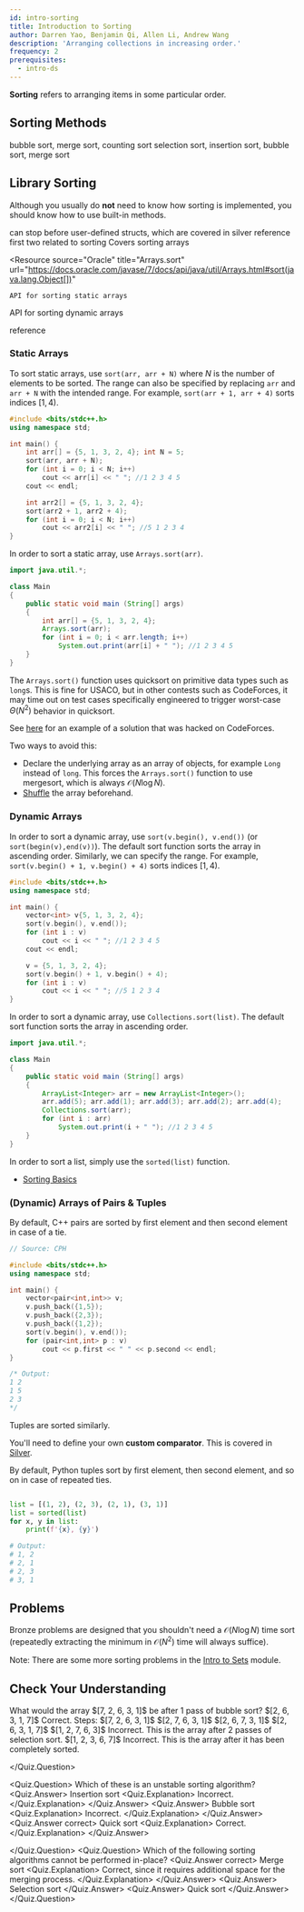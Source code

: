 ```yaml
---
id: intro-sorting
title: Introduction to Sorting
author: Darren Yao, Benjamin Qi, Allen Li, Andrew Wang
description: 'Arranging collections in increasing order.'
frequency: 2
prerequisites:
  - intro-ds
---
```


**Sorting** refers to arranging items in some particular order.

## Sorting Methods

<FocusProblem problem="bubble" />

<Resources>
	<Resource source="CPH" title="3.1 - Sorting Theory" starred>
		bubble sort, merge sort, counting sort
	</Resource>
	<Resource source="CSA" title="Sorting" url="sorting">
		selection sort, insertion sort, bubble sort, merge sort
	</Resource>
</Resources>

<!-- No bronze problem should require you to sort an array in $\mathcal{O}(N\log N)$ time for Bronze,  -->

## Library Sorting

Although you usually do **not** need to know how sorting is implemented, you
should know how to use built-in methods.

<LanguageSection>

<CPPSection>

<Resources>
	<Resource source="CPH" title="3.2 - Sorting in C++" starred>
		can stop before user-defined structs, which are covered in silver
	</Resource>
	<Resource
		source="CPP"
		title="std::sort"
		url="https://en.cppreference.com/w/cpp/algorithm/sort"
	>
		reference
	</Resource>
	<Resource source="CF" title="C++ Tricks" url="74684">
		first two related to sorting
	</Resource>
</Resources>

</CPPSection>

<JavaSection>

<Resources>
<Resource
	source="tutorialspoint"
	title="Java sorting"
	url="https://www.tutorialspoint.com/java/util/arrays_sort_object_index.htm"
>
	Covers sorting arrays
</Resource>

<Resource
	source="Oracle"
	title="Arrays.sort"
	url="https://docs.oracle.com/javase/7/docs/api/java/util/Arrays.html#sort(java.lang.Object[])"
>
	API for sorting static arrays
</Resource>

<Resource 
	  source = "Oracle"
	  title = "Collections.sort"
	  url = "https://docs.oracle.com/javase/7/docs/api/java/util/Collections.html#sort(java.util.List)"
	>
	API for sorting dynamic arrays
</Resource>
</Resources>

</JavaSection>

<PySection>

<Resources>
	<Resource
		source="PY"
		title="Sorting HOW TO"
		url="https://docs.python.org/3/howto/sorting.html"
	>
		reference
	</Resource>
</Resources>

</PySection>

</LanguageSection>

### Static Arrays

<LanguageSection>

<CPPSection>

To sort static arrays, use `sort(arr, arr + N)` where $N$ is the number of
elements to be sorted. The range can also be specified by replacing `arr` and
`arr + N` with the intended range. For example, `sort(arr + 1, arr + 4)` sorts
indices $[1, 4)$.

```cpp
#include <bits/stdc++.h>
using namespace std;

int main() {
	int arr[] = {5, 1, 3, 2, 4}; int N = 5;
	sort(arr, arr + N);
	for (int i = 0; i < N; i++)
		cout << arr[i] << " "; //1 2 3 4 5
	cout << endl;

	int arr2[] = {5, 1, 3, 2, 4};
	sort(arr2 + 1, arr2 + 4);
	for (int i = 0; i < N; i++)
		cout << arr2[i] << " "; //5 1 2 3 4
}

```

</CPPSection>

<JavaSection>

In order to sort a static array, use `Arrays.sort(arr)`.

```java
import java.util.*;

class Main
{
	public static void main (String[] args)
	{
		int arr[] = {5, 1, 3, 2, 4};
		Arrays.sort(arr);
		for (int i = 0; i < arr.length; i++)
			System.out.print(arr[i] + " "); //1 2 3 4 5
	}
}
```

<Warning>

The `Arrays.sort()` function uses quicksort on primitive data types such as
`long`s. This is fine for USACO, but in other contests such as CodeForces, it
may time out on test cases specifically engineered to trigger worst-case
$\Theta(N^2)$ behavior in quicksort.

</Warning>

See [here](https://codeforces.com/contest/1324/hacks/625031/) for an example of
a solution that was hacked on CodeForces.

Two ways to avoid this:

- Declare the underlying array as an array of objects, for example `Long`
  instead of `long`. This forces the `Arrays.sort()` function to use mergesort,
  which is always $\mathcal{O}(N \log N)$.
- [Shuffle](https://pastebin.com/k6gCRJDv) the array beforehand.

</JavaSection>

</LanguageSection>

### Dynamic Arrays

<LanguageSection>

<CPPSection>

In order to sort a dynamic array, use `sort(v.begin(), v.end())` (or
`sort(begin(v),end(v))`). The default sort function sorts the array in ascending
order. Similarly, we can specify the range. For example,
`sort(v.begin() + 1, v.begin() + 4)` sorts indices $[1, 4)$.

```cpp
#include <bits/stdc++.h>
using namespace std;

int main() {
	vector<int> v{5, 1, 3, 2, 4};
	sort(v.begin(), v.end());
	for (int i : v)
		cout << i << " "; //1 2 3 4 5
	cout << endl;

	v = {5, 1, 3, 2, 4};
	sort(v.begin() + 1, v.begin() + 4);
	for (int i : v)
		cout << i << " "; //5 1 2 3 4
}

```

</CPPSection>

<JavaSection>

In order to sort a dynamic array, use `Collections.sort(list)`. The default sort
function sorts the array in ascending order.

```java
import java.util.*;

class Main
{
	public static void main (String[] args)
	{
		ArrayList<Integer> arr = new ArrayList<Integer>();
		arr.add(5); arr.add(1); arr.add(3); arr.add(2); arr.add(4);
		Collections.sort(arr);
		for (int i : arr)
			System.out.print(i + " "); //1 2 3 4 5
	}
}
```

</JavaSection>

<PySection>

In order to sort a list, simply use the `sorted(list)` function.

- [Sorting Basics](https://docs.python.org/3/howto/sorting.html)

</PySection>

</LanguageSection>

### (Dynamic) Arrays of Pairs & Tuples

<LanguageSection>

<CPPSection>

By default, C++ pairs are sorted by first element and then second element in
case of a tie.

```cpp
// Source: CPH

#include <bits/stdc++.h>
using namespace std;

int main() {
	vector<pair<int,int>> v;
	v.push_back({1,5});
	v.push_back({2,3});
	v.push_back({1,2});
	sort(v.begin(), v.end());
	for (pair<int,int> p : v)
		cout << p.first << " " << p.second << endl;
}

/* Output:
1 2
1 5
2 3
*/
```

Tuples are sorted similarly.

</CPPSection>

<JavaSection>

You'll need to define your own **custom comparator**. This is covered in
[Silver](/silver/sorting-custom).

</JavaSection>

<PySection>

By default, Python tuples sort by first element, then second element, and so on
in case of repeated ties.

```py

list = [(1, 2), (2, 3), (2, 1), (3, 1)]
list = sorted(list)
for x, y in list:
	print(f'{x}, {y}')

# Output:
# 1, 2
# 2, 1
# 2, 3
# 3, 1
```

</PySection>

</LanguageSection>

## Problems

<Warning>

Bronze problems are designed that you shouldn't need a $\mathcal{O}(N\log N)$
time sort (repeatedly extracting the minimum in $\mathcal{O}(N^2)$ time will
always suffice).

</Warning>

<Problems problems="dis" />

Note: There are some more sorting problems in the
[Intro to Sets](/bronze/intro-sets) module.

## Check Your Understanding

<Quiz>
<Quiz.Question>
	What would the array $[7, 2, 6, 3, 1]$ be after 1 pass of bubble sort?
	<Quiz.Answer correct>
		$[2, 6, 3, 1, 7]$
	  	<Quiz.Explanation>
			Correct. Steps:	
			$[7, 2, 6, 3, 1]$
			$[2, 7, 6, 3, 1]$
			$[2, 6, 7, 3, 1]$
			$[2, 6, 3, 1, 7]$
	  </Quiz.Explanation>
	</Quiz.Answer>
	<Quiz.Answer>
	  $[1, 2, 7, 6, 3]$
	  <Quiz.Explanation>
		Incorrect. This is the array after 2 passes of selection sort.
	  </Quiz.Explanation>
	</Quiz.Answer>
	<Quiz.Answer>
	  $[1, 2, 3, 6, 7]$
	  <Quiz.Explanation>
		Incorrect. This is the array after it has been completely sorted.
	  </Quiz.Explanation>
	</Quiz.Answer>

</Quiz.Question>

  <Quiz.Question>
	Which of these is an unstable sorting algorithm?
	<Quiz.Answer>
	  Insertion sort
	  <Quiz.Explanation>
		Incorrect.
	  </Quiz.Explanation>
	</Quiz.Answer>
	<Quiz.Answer>
	  Bubble sort
	  <Quiz.Explanation>
		Incorrect.
	  </Quiz.Explanation>
	</Quiz.Answer>
	<Quiz.Answer correct>
	   Quick sort
	  <Quiz.Explanation>
		Correct.
	  </Quiz.Explanation>
	</Quiz.Answer>

  </Quiz.Question>
  <Quiz.Question>
	Which of the following sorting algorithms cannot be performed in-place?
	<Quiz.Answer correct>
	  Merge sort
	  <Quiz.Explanation>
	  Correct, since it requires additional space for the merging process.
	  </Quiz.Explanation>
	</Quiz.Answer>
	<Quiz.Answer>
	  Selection sort
	</Quiz.Answer>
	<Quiz.Answer>
	  Quick sort
	</Quiz.Answer>
  </Quiz.Question>
</Quiz>
